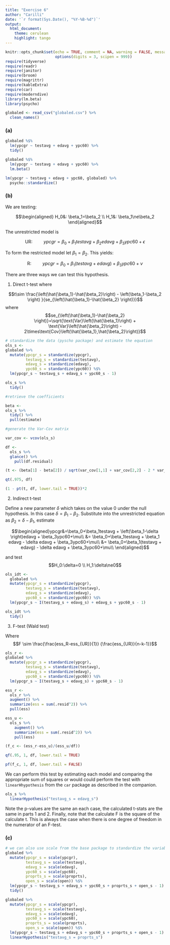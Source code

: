 ```yaml
---
title: "Exercise 6"
author: "Carilli"
date: '`r format(Sys.Date(), "%Y-%B-%d")`'
output: 
  html_document:
    theme: cerulean
    highlight: tango
---
```


```r
knitr::opts_chunk$set(echo = TRUE, comment = NA, warning = FALSE, message = FALSE,
                      options(digits = 3, scipen = 999))
require(tidyverse)
require(readr)
require(janitor)
require(broom)
require(magrittr)
require(kableExtra)
require(car)
require(moderndive)
library(lm.beta)
library(psycho)
```

```r
globaled <- read_csv("globaled.csv") %>% 
  clean_names()
```

### (a)

```r
globaled %$% 
  lm(ypcgr ~ testavg + edavg + ypc60) %>% 
  tidy()

globaled %$% 
  lm(ypcgr ~ testavg + edavg + ypc60) %>%   
  lm.beta()

lm(ypcgr ~ testavg + edavg + ypc60, globaled) %>% 
  psycho::standardize()
```

### (b)

We are testing:

$$\begin{aligned}
H_0&: \beta_1=\beta_2 \\
H_1&: \beta_1\ne\beta_2
\end{aligned}$$

The unrestricted model is

$$\text{UR:}\hspace{1cm}ypcgr=\beta_0+\beta_1testavg+\beta_2edavg+\beta_3ypc60+\epsilon$$

To form the restricted model let $\beta_1=\beta_2$.  This yields:

$$\text{R:}\hspace{1cm}ypcgr=\beta_0+\beta_1(testavg + edavg)+\beta_3ypc60+\nu$$

There are three ways we can test this hypothesis. 

1. Direct t-test where 

$$t\sim \frac{\left(\hat{\beta_1}-\hat{\beta_2}\right) - \left(\beta_1-\beta_2 \right) }{se_{\left(\hat{\beta_1}-\hat{\beta_2} \right)}}$$
where $$se_{\left(\hat{\beta_1}-\hat{\beta_2} \right)}=\sqrt{\text{Var}\left(\hat{\beta_1}\right) + \text{Var}\left(\hat{\beta_2}\right) - 2\times\text{Cov}\left(\hat{\beta_1},\hat{\beta_2}\right)}$$

```r
# standardize the data (pyscho package) and estimate the equation
ols_s <- 
globaled %>% 
  mutate(ypcgr_s = standardize(ypcgr),
         testavg_s = standardize(testavg),
         edavg_s = standardize(edavg),
         ypc60_s = standardize(ypc60)) %$%
  lm(ypcgr_s ~ testavg_s + edavg_s + ypc60_s - 1)

ols_s %>% 
  tidy()

#retrieve the coefficients

beta <- 
ols_s %>% 
  tidy() %>% 
  pull(estimate)  

#generate the Var-Cov matrix 

var_cov <- vcov(ols_s)

df <- 
  ols_s %>% 
  glance() %>% 
    pull(df.residual)

(t <- (beta[1] - beta[2]) / sqrt(var_cov[1,1] + var_cov[2,2] - 2 * var_cov[1,2]))

qt(.975, df)

(1 - pt(t, df, lower.tail = TRUE))*2

```

2. Indirect t-test

Define a new parameter $\delta$ which takes on the value 0 under the null hypothesis. In this case $\delta=\beta_1-\beta_2$. Substitute into the unrestricted equation as $\beta_2=\delta-\beta_1$, estimate 

$$\begin{aligned}ypcgr&=\beta_0+\beta_1testavg + \left(\beta_1-\delta \right)edavg + \beta_3ypc60+\mu\\
&= \beta_0+\beta_1testavg + \beta_1 edavg - \delta edavg + \beta_3ypc60+\mu\\
&= \beta_0+\beta_1(testavg + edavg) - \delta edavg + \beta_3ypc60+\mu\\
\end{aligned}$$

and test $$H_0:\delta=0 \\ H_1:\delta\ne0$$
```r
ols_idt <- 
  globaled %>% 
  mutate(ypcgr_s = standardize(ypcgr),
         testavg_s = standardize(testavg),
         edavg_s = standardize(edavg),
         ypc60_s = standardize(ypc60)) %$%
  lm(ypcgr_s ~ I(testavg_s + edavg_s) + edavg_s + ypc60_s - 1)

ols_idt %>% 
  tidy()
```


3. F-test (Wald test)

Where $$F \sim \frac{\frac{ess_R-ess_{UR}}{1}} {\frac{ess_{UR}}{n-k-1}}$$

```r
ols_r <- 
globaled %>% 
  mutate(ypcgr_s = standardize(ypcgr),
         testavg_s = standardize(testavg),
         edavg_s = standardize(edavg),
         ypc60_s = standardize(ypc60)) %$%
  lm(ypcgr_s ~ I(testavg_s + edavg_s) + ypc60_s - 1)

ess_r <- 
  ols_r %>% 
  augment() %>% 
  summarize(ess = sum(.resid^2)) %>% 
  pull(ess)

ess_u <- 
  ols_s %>% 
    augment() %>% 
    summarize(ess = sum(.resid^2)) %>% 
    pull(ess)

(f_c <- (ess_r-ess_u)/(ess_u/df))

qf(.95, 1, df, lower.tail = TRUE)

pf(f_c, 1, df, lower.tail = FALSE)

```

We can perform this test by estimating each model and comparing the appropriate sum of squares or would could perform the test with `linearHhypothesis` from the `car` package as described in the companion.

```r
ols_s %>% 
  linearHypothesis("testavg_s = edavg_s")
```

Note the p-values are the same an each case, the calculated t-stats are the same in parts 1 and 2.  Finally, note that the calculate F is the square of the calculate t. This is always the case when there is one degree of freedom in the numerator of an F-test.

### (c)

```r
# we can also use scale from the base package to standardize the variables
globaled %>% 
  mutate(ypcgr_s = scale(ypcgr),
         testavg_s = scale(testavg),
         edavg_s = scale(edavg),
         ypc60_s = scale(ypc60),
         proprts_s = scale(proprts),
         open_s = scale(open)) %$%  
  lm(ypcgr_s ~ testavg_s + edavg_s + ypc60_s + proprts_s + open_s - 1) %>% 
  tidy()

```

```r
globaled %>% 
  mutate(ypcgr_s = scale(ypcgr),
         testavg_s = scale(testavg),
         edavg_s = scale(edavg),
         ypc60_s = scale(ypc60),
         proprts_s = scale(proprts),
         open_s = scale(open)) %$%  
  lm(ypcgr_s ~ testavg_s + edavg_s + ypc60_s + proprts_s + open_s - 1) %>% 
  linearHypothesis("testavg_s = proprts_s")
```



